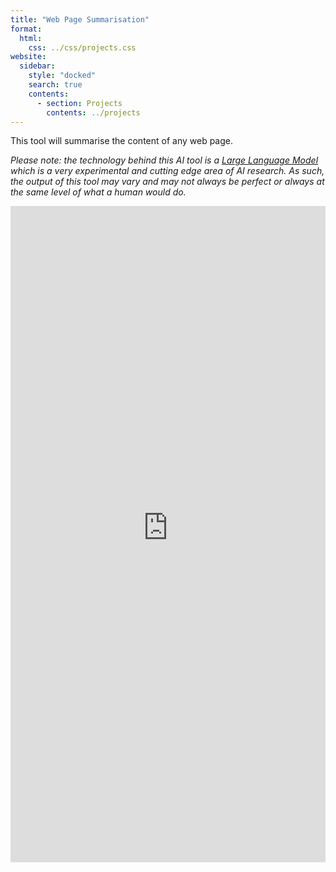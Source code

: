 ```yaml
---
title: "Web Page Summarisation"
format:
  html:
    css: ../css/projects.css
website:
  sidebar:
    style: "docked"
    search: true
    contents:
      - section: Projects
        contents: ../projects
---
```


This tool will summarise the content of any web page.

*Please note: the technology behind this AI tool is a [Large Language Model](https://techcrunch.com/2022/04/28/the-emerging-types-of-language-models-and-why-they-matter/) 
which is a very experimental and cutting edge area of AI research. As such, the output of this tool may vary and may not always be perfect or always at the same level of 
what a human would do.*

```{=html}
<iframe
  src="https://livingdatalab-url-summarise.streamlit.app/?embed=true"
  height="1050"
  style="width:100%;border:none;"
></iframe>
```
